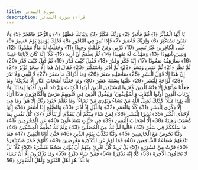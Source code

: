 ```yaml
---
title: سورة المدثر
description: قراءة سورة المدثر
---
```


يَا أَيُّهَا الْمُدَّثِّرُ ﴿1﴾ قُمْ فَأَنْذِرْ ﴿2﴾ وَرَبَّكَ فَكَبِّرْ ﴿3﴾ وَثِيَابَكَ فَطَهِّرْ ﴿4﴾ وَالرُّجْزَ فَاهْجُرْ ﴿5﴾ وَلَا تَمْنُنْ تَسْتَكْثِرُ ﴿6﴾ وَلِرَبِّكَ فَاصْبِرْ ﴿7﴾ فَإِذَا نُقِرَ فِي النَّاقُورِ ﴿8﴾ فَذَٰلِكَ يَوْمَئِذٍ يَوْمٌ عَسِيرٌ ﴿9﴾ عَلَى الْكَافِرِينَ غَيْرُ يَسِيرٍ ﴿10﴾ ذَرْنِي وَمَنْ خَلَقْتُ وَحِيدًا ﴿11﴾ وَجَعَلْتُ لَهُ مَالًا مَمْدُودًا ﴿12﴾ وَبَنِينَ شُهُودًا ﴿13﴾ وَمَهَّدْتُ لَهُ تَمْهِيدًا ﴿14﴾ ثُمَّ يَطْمَعُ أَنْ أَزِيدَ ﴿15﴾ كَلَّا ۖ إِنَّهُ كَانَ لِآيَاتِنَا عَنِيدًا ﴿16﴾ سَأُرْهِقُهُ صَعُودًا ﴿17﴾ إِنَّهُ فَكَّرَ وَقَدَّرَ ﴿18﴾ فَقُتِلَ كَيْفَ قَدَّرَ ﴿19﴾ ثُمَّ قُتِلَ كَيْفَ قَدَّرَ ﴿20﴾ ثُمَّ نَظَرَ ﴿21﴾ ثُمَّ عَبَسَ وَبَسَرَ ﴿22﴾ ثُمَّ أَدْبَرَ وَاسْتَكْبَرَ ﴿23﴾ فَقَالَ إِنْ هَٰذَا إِلَّا سِحْرٌ يُؤْثَرُ ﴿24﴾ إِنْ هَٰذَا إِلَّا قَوْلُ الْبَشَرِ ﴿25﴾ سَأُصْلِيهِ سَقَرَ ﴿26﴾ وَمَا أَدْرَاكَ مَا سَقَرُ ﴿27﴾ لَا تُبْقِي وَلَا تَذَرُ ﴿28﴾ لَوَّاحَةٌ لِلْبَشَرِ ﴿29﴾ عَلَيْهَا تِسْعَةَ عَشَرَ ﴿30﴾ وَمَا جَعَلْنَا أَصْحَابَ النَّارِ إِلَّا مَلَائِكَةً ۙ وَمَا جَعَلْنَا عِدَّتَهُمْ إِلَّا فِتْنَةً لِلَّذِينَ كَفَرُوا لِيَسْتَيْقِنَ الَّذِينَ أُوتُوا الْكِتَابَ وَيَزْدَادَ الَّذِينَ آمَنُوا إِيمَانًا ۙ وَلَا يَرْتَابَ الَّذِينَ أُوتُوا الْكِتَابَ وَالْمُؤْمِنُونَ ۙ وَلِيَقُولَ الَّذِينَ فِي قُلُوبِهِمْ مَرَضٌ وَالْكَافِرُونَ مَاذَا أَرَادَ اللَّهُ بِهَٰذَا مَثَلًا ۚ كَذَٰلِكَ يُضِلُّ اللَّهُ مَنْ يَشَاءُ وَيَهْدِي مَنْ يَشَاءُ ۚ وَمَا يَعْلَمُ جُنُودَ رَبِّكَ إِلَّا هُوَ ۚ وَمَا هِيَ إِلَّا ذِكْرَىٰ لِلْبَشَرِ ﴿31﴾ كَلَّا وَالْقَمَرِ ﴿32﴾ وَاللَّيْلِ إِذْ أَدْبَرَ ﴿33﴾ وَالصُّبْحِ إِذَا أَسْفَرَ ﴿34﴾ إِنَّهَا لَإِحْدَى الْكُبَرِ ﴿35﴾ نَذِيرًا لِلْبَشَرِ ﴿36﴾ لِمَنْ شَاءَ مِنْكُمْ أَنْ يَتَقَدَّمَ أَوْ يَتَأَخَّرَ ﴿37﴾ كُلُّ نَفْسٍ بِمَا كَسَبَتْ رَهِينَةٌ ﴿38﴾ إِلَّا أَصْحَابَ الْيَمِينِ ﴿39﴾ فِي جَنَّاتٍ يَتَسَاءَلُونَ ﴿40﴾ عَنِ الْمُجْرِمِينَ ﴿41﴾ مَا سَلَكَكُمْ فِي سَقَرَ ﴿42﴾ قَالُوا لَمْ نَكُ مِنَ الْمُصَلِّينَ ﴿43﴾ وَلَمْ نَكُ نُطْعِمُ الْمِسْكِينَ ﴿44﴾ وَكُنَّا نَخُوضُ مَعَ الْخَائِضِينَ ﴿45﴾ وَكُنَّا نُكَذِّبُ بِيَوْمِ الدِّينِ ﴿46﴾ حَتَّىٰ أَتَانَا الْيَقِينُ ﴿47﴾ فَمَا تَنْفَعُهُمْ شَفَاعَةُ الشَّافِعِينَ ﴿48﴾ فَمَا لَهُمْ عَنِ التَّذْكِرَةِ مُعْرِضِينَ ﴿49﴾ كَأَنَّهُمْ حُمُرٌ مُسْتَنْفِرَةٌ ﴿50﴾ فَرَّتْ مِنْ قَسْوَرَةٍ ﴿51﴾ بَلْ يُرِيدُ كُلُّ امْرِئٍ مِنْهُمْ أَنْ يُؤْتَىٰ صُحُفًا مُنَشَّرَةً ﴿52﴾ كَلَّا ۖ بَلْ لَا يَخَافُونَ الْآخِرَةَ ﴿53﴾ كَلَّا إِنَّهُ تَذْكِرَةٌ ﴿54﴾ فَمَنْ شَاءَ ذَكَرَهُ ﴿55﴾ وَمَا يَذْكُرُونَ إِلَّا أَنْ يَشَاءَ اللَّهُ ۚ هُوَ أَهْلُ التَّقْوَىٰ وَأَهْلُ الْمَغْفِرَةِ ﴿56﴾
